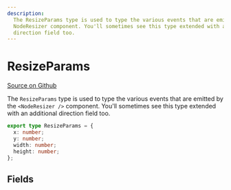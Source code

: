 ```yaml
---
description:
  The ResizeParams type is used to type the various events that are emitted by the
  NodeResizer component. You'll sometimes see this type extended with an additional
  direction field too.
---
```


# ResizeParams

[Source on Github](https://github.com/xyflow/xyflow/blob/v11/packages/node-resizer/src/types.ts/#L4)

The `ResizeParams` type is used to type the various events that are emitted by the
`<NodeResizer />` component. You'll sometimes see this type extended with an additional
direction field too.

```ts
export type ResizeParams = {
  x: number;
  y: number;
  width: number;
  height: number;
};
```

## Fields

<APIDocs typeName="ResizeParams" />
